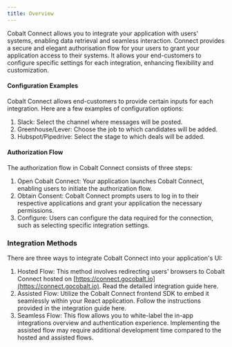 ```yaml
---
title: Overview
---
```


Cobalt Connect allows you to integrate your application with users' systems, enabling data retrieval and seamless interaction. Connect provides a secure and 
elegant authorisation flow for your users to grant your application access to their systems. It allows your end-customers to configure specific settings for 
each integration, enhancing flexibility and customization.

#### Configuration Examples
Cobalt Connect allows end-customers to provide certain inputs for each integration. Here are a few examples of configuration options:

1. Slack: Select the channel where messages will be posted.
2. Greenhouse/Lever: Choose the job to which candidates will be added.
3. Hubspot/Pipedrive: Select the stage to which deals will be added.

#### Authorization Flow
The authorization flow in Cobalt Connect consists of three steps:

1. Open Cobalt Connect: Your application launches Cobalt Connect, enabling users to initiate the authorization flow.
2. Obtain Consent: Cobalt Connect prompts users to log in to their respective applications and grant your application the necessary permissions.
3. Configure: Users can configure the data required for the connection, such as selecting specific integration settings.

### Integration Methods
There are three ways to integrate Cobalt Connect into your application's UI:

1. Hosted Flow: This method involves redirecting users' browsers to Cobalt Connect hosted on [https://connect.gocobalt.io](https://connect.gocobalt.io). Read the detailed integration guide here.
2. Assisted Flow: Utilize the Cobalt Connect frontend SDK to embed it seamlessly within your React application. Follow the instructions provided in the integration guide here.
3. Seamless Flow: This flow allows you to white-label the in-app integrations overview and authentication experience. Implementing the assisted flow may require additional development time compared to the hosted and 
assisted flows.





